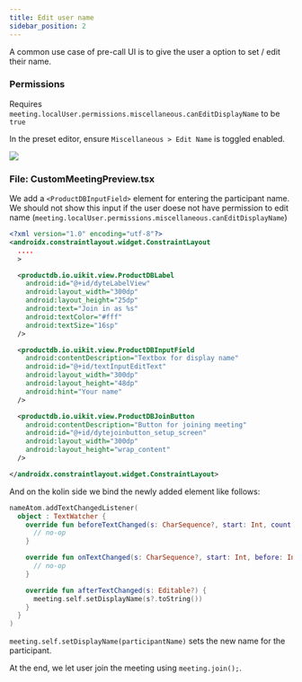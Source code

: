 ```yaml
---
title: Edit user name
sidebar_position: 2
---
```


A common use case of pre-call UI is to give the user a option to set / edit their name.

### Permissions

Requires `meeting.localUser.permissions.miscellaneous.canEditDisplayName` to be `true`

In the preset editor, ensure `Miscellaneous > Edit Name` is toggled enabled.

<img src="/static/react/preset-edit-name.png" />

### File: CustomMeetingPreview.tsx

We add a `<ProductDBInputField>` element for entering the participant name. We should not show this input if the user doese not have permission to edit name (`meeting.localUser.permissions.miscellaneous.canEditDisplayName`)

```xml {15, 21}
<?xml version="1.0" encoding="utf-8"?>
<androidx.constraintlayout.widget.ConstraintLayout 
  ....
  >

  <productdb.io.uikit.view.ProductDBLabel
    android:id="@+id/dyteLabelView"
    android:layout_width="300dp"
    android:layout_height="25dp"
    android:text="Join in as %s"
    android:textColor="#fff"
    android:textSize="16sp"
  />

  <productdb.io.uikit.view.ProductDBInputField
    android:contentDescription="Textbox for display name"
    android:id="@+id/textInputEditText"
    android:layout_width="300dp"
    android:layout_height="48dp"
    android:hint="Your name"
  />

  <productdb.io.uikit.view.ProductDBJoinButton
    android:contentDescription="Button for joining meeting"
    android:id="@+id/dytejoinbutton_setup_screen"
    android:layout_width="300dp"
    android:layout_height="wrap_content"
  />

</androidx.constraintlayout.widget.ConstraintLayout>
```

And on the kolin side we bind the newly added element like follows:

```kotlin
nameAtom.addTextChangedListener(
  object : TextWatcher {
    override fun beforeTextChanged(s: CharSequence?, start: Int, count: Int, after: Int) {
      // no-op
    }

    override fun onTextChanged(s: CharSequence?, start: Int, before: Int, count: Int) {
      // no-op
    }

    override fun afterTextChanged(s: Editable?) {
      meeting.self.setDisplayName(s?.toString()) 
    }
  }
)
```

`meeting.self.setDisplayName(participantName)` sets the new name for the participant.

At the end, we let user join the meeting using `meeting.join();`.